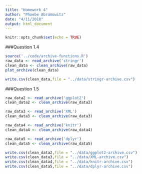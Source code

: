 ```yaml
---
title: "Homework 4"
author: "Phoebe Abramowitz"
date: "4/11/2018"
output: html_document
---
```


```r
knitr::opts_chunk$set(echo = TRUE)
```
###Question 1.4
```r
source('../code/archive-functions.R')
raw_data <- read_archive('stringr')
clean_data <- clean_archive(raw_data)
plot_archive(clean_data)

write.csv(clean_data,file = "../data/stringr-archive.csv")
```
###Question 1.5
```r
raw_data2 <- read_archive('ggplot2')
clean_data2 <- clean_archive(raw_data2)

raw_data3 <- read_archive('XML')
clean_data3 <- clean_archive(raw_data3)

raw_data4 <- read_archive('knitr')
clean_data4 <- clean_archive(raw_data4)

raw_data5 <- read_archive('dplyr')
clean_data5 <- clean_archive(raw_data5)

write.csv(clean_data2,file = "../data/ggplot2-archive.csv")
write.csv(clean_data3,file = "../data/XML-archive.csv")
write.csv(clean_data4,file = "../data/knitr-archive.csv")
write.csv(clean_data5,file = "../data/dplyr-archive.csv")

```


